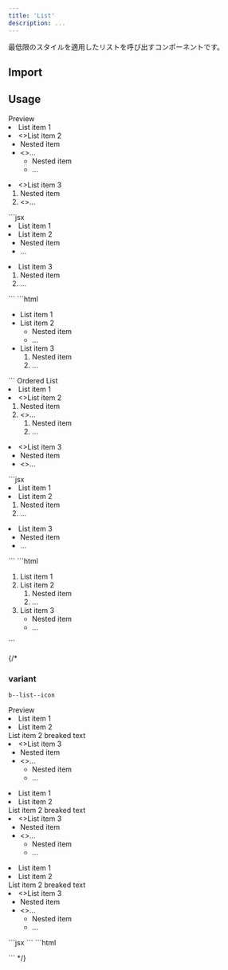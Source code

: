 ```yaml
---
title: 'List'
description: ...
---
```




最低限のスタイルを適用したリストを呼び出すコンポーネントです。


## Import

<ImportCode component='List' />


## Usage

<Preview>
	<PreviewTitle>Preview</PreviewTitle>
	<PreviewArea p='30'>
		<List>
			<li>List item 1</li>
			<li>
				<>List item 2</>
				<ul>
					<li>Nested item</li>
					<li>
						<>...</>
						<ul>
							<li>Nested item</li>
							<li>...</li>
						</ul>
					</li>
				</ul>
			</li>
			<li>
				<>List item 3</>
				<ol>
					<li>Nested item</li>
					<li>
						<>...</>
					</li>
				</ol>
			</li>
		</List>
	</PreviewArea>
	<PreviewCode slot='tab' label='JSX'>
		```jsx
		<List>
			<li>List item 1</li>
			<li>
				List item 2
				<ul>
					<li>Nested item</li>
					<li>...</li>
				</ul>
			</li>
			<li>
				List item 3
				<ol>
					<li>Nested item</li>
					<li>...</li>
				</ol>
			</li>
		</List>
		```
	</PreviewCode>
	<PreviewCode slot='tab' label='HTML'>
		```html
		<ul class='b--list'>
			<li>List item 1</li>
			<li>
				List item 2
				<ul>
					<li>Nested item</li>
					<li>...</li>
				</ul>
			</li>
			<li>
				List item 3
				<ol>
					<li>Nested item</li>
					<li>...</li>
				</ol>
			</li>
		</ul>
		```
	</PreviewCode>
</Preview>

<Preview>
	<PreviewTitle>Ordered List</PreviewTitle>
	<PreviewArea p='30'>
		<List tag='ol'>
			<li>List item 1</li>
			<li>
				<>List item 2</>
				<ol>
					<li>Nested item</li>
					<li>
						<>...</>
						<ol>
							<li>Nested item</li>
							<li>...</li>
						</ol>
					</li>
				</ol>
			</li>
			<li>
				<>List item 3</>
				<ul>
					<li>Nested item</li>
					<li>
						<>...</>
					</li>
				</ul>
			</li>
		</List>
	</PreviewArea>
	<PreviewCode slot='tab' label='JSX'>
		```jsx
		<List tag='ol'>
			<li>List item 1</li>
			<li>
				List item 2
				<ol>
					<li>Nested item</li>
					<li>...</li>
				</ol>
			</li>
			<li>
				List item 3
				<ul>
					<li>Nested item</li>
					<li>...</li>
				</ul>
			</li>
		</List>
		```
	</PreviewCode>
	<PreviewCode slot='tab' label='HTML'>
		```html
		<ol class='b--list'>
			<li>List item 1</li>
			<li>
				List item 2
				<ol>
					<li>Nested item</li>
					<li>...</li>
				</ol>
			</li>
			<li>
				List item 3
				<ul>
					<li>Nested item</li>
					<li>...</li>
				</ul>
			</li>
		</ol>
		```
	</PreviewCode>
</Preview>


{/* 
### variant
	b--list--icon

<Preview>
	<PreviewTitle>Preview</PreviewTitle>
	<PreviewArea p='30'>
		<List variant='icon:dot' lh='2'>
			<li>List item 1</li>
			<li>List item 2<br />List item 2 breaked text</li>
			<li>
				<>List item 3</>
				<ul>
					<li>Nested item</li>
					<li>
						<>...</>
						<ul>
							<li>Nested item</li>
							<li>...</li>
						</ul>
					</li>
				</ul>
			</li>
		</List>
		<List variant='icon:check' lh='1.5'>
			<li>List item 1</li>
			<li>List item 2<br />List item 2 breaked text</li>
			<li>
				<>List item 3</>
				<ul>
					<li>Nested item</li>
					<li>
						<>...</>
						<ul>
							<li>Nested item</li>
							<li>...</li>
						</ul>
					</li>
				</ul>
			</li>
		</List>
		<List variant='icon:caret' lh='2'>
			<li>List item 1</li>
			<li>List item 2<br />List item 2 breaked text</li>
			<li>
				<>List item 3</>
				<ul>
					<li>Nested item</li>
					<li>
						<>...</>
						<ul>
							<li>Nested item</li>
							<li>...</li>
						</ul>
					</li>
				</ul>
			</li>
		</List>
	</PreviewArea>
	<PreviewCode slot='tab' label='JSX'>
		```jsx
		<List>
		</List>
		```
	</PreviewCode>
	<PreviewCode slot='tab' label='HTML'>
		```html
		<ul class='b--list'>
		</ul>
		```
	</PreviewCode>
</Preview> */}
